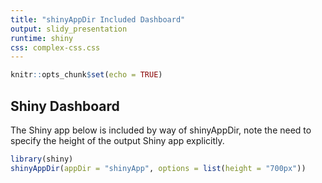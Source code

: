 ```yaml
---
title: "shinyAppDir Included Dashboard"
output: slidy_presentation
runtime: shiny
css: complex-css.css
---
```


```r
knitr::opts_chunk$set(echo = TRUE)
```

## Shiny Dashboard

The Shiny app below is included by way of shinyAppDir, note the need to specify the height of the output Shiny app explicitly.

```r
library(shiny)
shinyAppDir(appDir = "shinyApp", options = list(height = "700px"))
```


